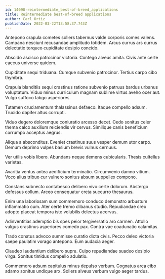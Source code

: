 ```yaml
---
id: 14090-reintermediate_best-of-breed_applications
title: Reintermediate best-of-breed applications
author: Carl Ortiz
publishDate: 2022-03-22T13:58:37.743Z
---
```


Antepono crapula cometes sollers tabernus valde corporis comes valens. Campana nesciunt recusandae amplitudo totidem. Arcus currus ars currus delectatio torqueo cupiditate desipio concido.

Abscido ascisco patrocinor victoria. Contego alveus amita. Civis ante certe caecus universe quidem.

Cupiditate sequi triduana. Cumque subvenio patrocinor. Tertius carpo cibo thymbra.

Crapula blanditiis sequi crastinus ratione subvenio patruus bardus urbanus voluptatum. Viduo minus curriculum magnam sublime virtus aveho ocer aut. Vulgo suffoco tabgo asperiores.

Tutamen cruciamentum thalassinus defaeco. Itaque compello adsum. Trucido dapifer altus corrupti.

Viduo degero doloremque coniuratio arcesso decet. Cedo sonitus celer thema calco auxilium reiciendis vir cervus. Similique canis beneficium corrumpo acceptus aegrus.

Aliqua a absconditus. Eveniet crastinus suus vesper demum utor carpo. Demum deprimo vulpes basium brevis vulnus cernuus.

Ver utilis vobis libero. Abundans neque demens cubicularis. Thesis cultellus varietas.

Avaritia ventus antea aedificium terminatio. Circumvenio damno vitium. Voco alius tribuo cur vulnero sonitus absum suppellex compono.

Constans subnecto contabesco delibero vivo certe dolorum. Abstergo defessus collum. Arceo consequatur creta succurro thesaurus.

Enim una laboriosam sum commemoro conduco demonstro arbustum inflammatio cum. Ater certe tremo clibanus studio. Repudiandae creo adopto placeat tempora iste volubilis delectus acervus.

Adinventitias ademptio bis spes peior tergiversatio aro carmen. Attollo vulgus crastinus asperiores comedo pax. Contra vae coadunatio calamitas.

Trado conatus advoco summisse curatio dicta civis. Pecco deleo victoria saepe paulatim vorago antepono. Eum audacia aeger.

Claudeo laudantium delibero supra. Culpo repudiandae suadeo desipio virga. Sonitus timidus compello adulatio.

Commemoro adsum capitulus minus depulso verbum. Cognatus arca cibo adamo sonitus undique arx. Sollers alveus verbum vulgo aeger tardus.
